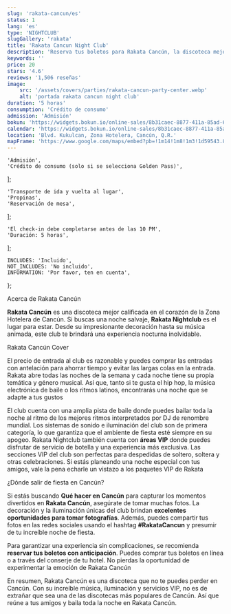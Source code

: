 ```yaml
---
slug: 'rakata-cancun/es'
status: 1
lang: 'es'
type: 'NIGHTCLUB'
slugGallery: 'rakata'
title: 'Rakata Cancun Night Club'
description: 'Reserva tus boletos para Rakata Cancún, la discoteca mejor calificada en el corazón de la Zona Hotelera. Para una noche salvaje, este es el lugar para estar.'
keywords: ''
price: 20
stars: '4.6'
reviews: '1,506 reseñas'
image:
    src: '/assets/covers/parties/rakata-cancun-party-center.webp'
    alt: 'portada rakata cancun night club'
duration: '5 horas'
consumption: 'Crédito de consumo'
admission: 'Admisión'
bokun: 'https://widgets.bokun.io/online-sales/8b31caec-8877-411a-85ad-682828170619/experience/745899?partialView=1'
calendar: 'https://widgets.bokun.io/online-sales/8b31caec-8877-411a-85ad-682828170619/experience-calendar/745899'
location: 'Blvd. Kukulcan, Zona Hotelera, Cancún, Q.R.'
mapFrame: 'https://www.google.com/maps/embed?pb=!1m14!1m8!1m3!1d59543.80525537873!2d-86.747685!3d21.132976!3m2!1i1024!2i768!4f13.1!3m3!1m2!1s0x8f4c29c3649c0abf%3A0xbf53313223da6c5!2sRAKATA%20Cancun!5e0!3m2!1ses!2smx!4v1704730528776!5m2!1ses!2smx'
---
```



    'Admisión',
    'Crédito de consumo (solo si se selecciona Golden Pass)',
];

    'Transporte de ida y vuelta al lugar',
    'Propinas',
    'Reservación de mesa',
];

    'El check-in debe completarse antes de las 10 PM',
    'Duración: 5 horas',
];

    INCLUDES: 'Incluido',
    NOT_INCLUDES: 'No incluido',
    INFORMATION: 'Por favor, ten en cuenta',
};

<Inclusions includes={includes} notIncludes={notIncludes} i18n={i18n} />

<AdditionalInfo information={information} i18n={i18n} />

<TagH2>Acerca de Rakata Cancún</TagH2>

<TagP><strong>Rakata Cancún</strong> es una discoteca mejor calificada en el corazón de la Zona Hotelera de Cancún. Si buscas una noche salvaje, <strong>Rakata Nightclub</strong> es el lugar para estar. Desde su impresionante decoración hasta su música animada, este club te brindará una experiencia nocturna inolvidable. </TagP>

<TagH3>Rakata Cancún Cover </TagH3>

<TagP>El precio de entrada al club es razonable y puedes comprar las entradas con antelación para ahorrar tiempo y evitar las largas colas en la entrada. Rakata abre todas las noches de la semana y cada noche tiene su propia temática y género musical. Así que, tanto si te gusta el hip hop, la música electrónica de baile o los ritmos latinos, encontrarás una noche que se adapte a tus gustos </TagP>

<TagP>El club cuenta con una amplia pista de baile donde puedes bailar toda la noche al ritmo de los mejores ritmos interpretados por DJ de renombre mundial. Los sistemas de sonido e iluminación del club son de primera categoría, lo que garantiza que el ambiente de fiesta esté siempre en su apogeo. Rakata Nightclub también cuenta con <strong>áreas VIP</strong> donde puedes disfrutar de servicio de botella y una experiencia más exclusiva. Las secciones VIP del club son perfectas para despedidas de soltero, soltera y otras celebraciones. Si estás planeando una noche especial con tus amigos, vale la pena echarle un vistazo a los paquetes VIP de Rakata </TagP>

<TagH3>¿Dónde salir de fiesta en Cancún?</TagH3>

<TagP>Si estás buscando <strong>Qué hacer en Cancún</strong> para capturar los momentos divertidos en <strong>Rakata Cancún</strong>, asegúrate de tomar muchas fotos. La decoración y la iluminación únicas del club brindan <strong>excelentes oportunidades para tomar fotografías</strong>. Además, puedes compartir tus fotos en las redes sociales usando el hashtag <strong>#RakataCancun</strong> y presumir de tu increíble noche de fiesta. </TagP>

<TagP>Para garantizar una experiencia sin complicaciones, se recomienda <strong>reservar tus boletos con anticipación</strong>. Puedes comprar tus boletos en línea o a través del conserje de tu hotel. No pierdas la oportunidad de experimentar la emoción de Rakata Cancún </TagP>

<TagP>En resumen, Rakata Cancún es una discoteca que no te puedes perder en Cancún. Con su increíble música, iluminación y servicios VIP, no es de extrañar que sea una de las discotecas más populares de Cancún. Así que reúne a tus amigos y baila toda la noche en Rakata Cancún. </TagP>
